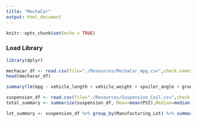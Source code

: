 ```yaml
---
title: "MechaCar"
output: html_document
---
```


```r
knitr::opts_chunk$set(echo = TRUE)
```

### Load Library
```r
library(dplyr)
```

```r
mechacar_df <- read.csv(file="./Resources/MechaCar_mpg.csv",check.names=F,stringsAsFactors = F)
head(mechacar_df)
```

```r
summary(lm(mpg ~ vehicle_length + vehicle_weight + spoiler_angle + ground_clearance + AWD, data=mechacar_df))
```

```r
suspension_df <- read.csv(file="./Resources/Suspension_Coil.csv",check.names=F,stringsAsFactors = F)
total_summary <- summarize(suspension_df, Mean=mean(PSI),Median=median(PSI),var(PSI), sd(PSI), .groups = 'keep')
```

```r
lot_summary <- suspension_df %>% group_by(Manufacturing_Lot) %>% summarize(Mean=mean(PSI),Median=median(PSI),var(PSI), sd(PSI), .groups = 'keep')
```